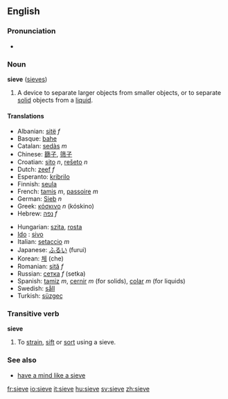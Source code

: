 ==English==
===Pronunciation===
*{{audio|en-us-sieve.ogg|Audio (US)}}

===Noun===
'''sieve''' ([[sieves]])

# A device to separate larger objects from smaller objects, or to separate [[solid]] objects from a [[liquid]].

====Translations====
{{top}}
*Albanian: [[sitë]] ''f''
*Basque: [[bahe]]
*Catalan: [[sedàs]] ''m''
*Chinese: [[篩子]], [[筛子]]
*Croatian: [[sito]] ''n'', [[rešeto]] ''n''
*Dutch: [[zeef]] ''f''
*Esperanto: [[kribrilo]]
*Finnish: [[seula]]
*French: [[tamis]] ''m'', [[passoire]] ''m''
*German: [[Sieb]] ''n''
*Greek: [[κόσκινο]] ''n'' (k&oacute;skino)
*Hebrew: [[נפה]] ''f''
{{mid}}
*Hungarian: [[szita]], [[rosta]]
*[[Ido]] : [[sivo]]
*Italian: [[setaccio]] ''m''
*Japanese: [[ふるい]] (furui)
*Korean: [[체]] (che)
*Romanian: [[sită]] ''f''
*Russian: [[сетка]] ''f'' (setka)
*Spanish: [[tamiz]] ''m'', [[cernir]] ''m'' (for solids), [[colar]] ''m'' (for liquids)
*Swedish: [[såll]]
*Turkish: [[süzgeç]]
{{bottom}}

===Transitive verb===
'''sieve'''
#To [[strain]], [[sift]] or [[sort]] using a sieve.

===See also===
*[[have a mind like a sieve]]

[[fr:sieve]]
[[io:sieve]]
[[it:sieve]]
[[hu:sieve]]
[[sv:sieve]]
[[zh:sieve]]
